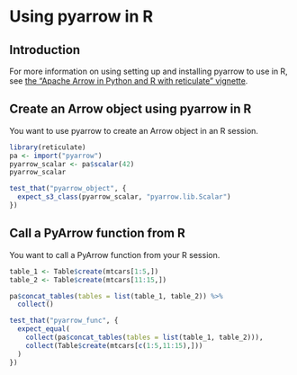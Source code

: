 # Using pyarrow in R

## Introduction

For more information on using setting up and installing pyarrow to use in R, see 
[the "Apache Arrow in Python and R with reticulate" vignette](https://arrow.apache.org/docs/r/articles/python.html). 

## Create an Arrow object using pyarrow in R

You want to use pyarrow to create an Arrow object in an R session.

```r
library(reticulate)
pa <- import("pyarrow")
pyarrow_scalar <- pa$scalar(42)
pyarrow_scalar
```
```r
test_that("pyarrow_object", {
  expect_s3_class(pyarrow_scalar, "pyarrow.lib.Scalar")
})
```

## Call a PyArrow function from R

You want to call a PyArrow function from your R session.

```r
table_1 <- Table$create(mtcars[1:5,])
table_2 <- Table$create(mtcars[11:15,])

pa$concat_tables(tables = list(table_1, table_2)) %>%
  collect()
```
```r
test_that("pyarrow_func", {
  expect_equal(
    collect(pa$concat_tables(tables = list(table_1, table_2))),
    collect(Table$create(mtcars[c(1:5,11:15),]))
  )
})
```

